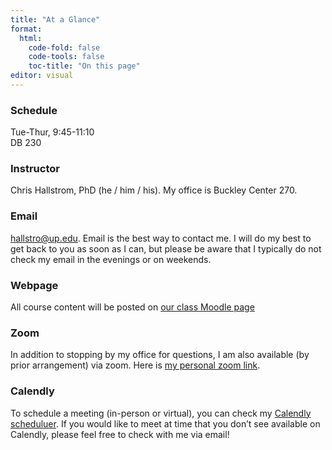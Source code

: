 ```yaml
---
title: "At a Glance"
format: 
  html:
    code-fold: false
    code-tools: false
    toc-title: "On this page"
editor: visual
---
```


### Schedule {.unnumbered}
Tue-Thur, 9:45-11:10 <br>
DB 230


### Instructor {.unnumbered}

Chris Hallstrom, PhD (he / him / his).  My office is Buckley Center 270.

### Email {.unnumbered}
[hallstro@up.edu](mailto:hallstro@up.edu).  Email is the best way to contact me.  I will do my best to get back to you as soon as I can, but please be aware that I typically do not check my email in the evenings or on weekends.

### Webpage {.unnumbered}
All course content will be posted on [our class Moodle page](https://learning.up.edu)

### Zoom  {.unnumbered}
In addition to stopping by my office for questions, I am also available (by prior arrangement) via zoom.  Here is [my personal zoom link](https://uportland.zoom.us/j/4098263199).

### Calendly {.unnumbered}
To schedule a meeting (in-person or virtual), you can check my [Calendly scheduluer](https://calendly.com/hallstro).  If you would like to meet at time that you don't see available on Calendly, please feel free to check with me via email!